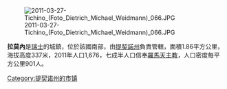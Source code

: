 [[Image:2011-03-27-Tichino_(Foto_Dietrich_Michael_Weidmann)_066.JPG|right]]

'''拉莫內'''是[[瑞士|瑞士]]的城鎮，位於該國南部，由[[提契諾州|提契諾州]]負責管轄，面積1.86平方公里，海拔高度337米，2011年人口1,676，七成半人口信奉[[羅馬天主教|羅馬天主教]]，人口密度每平方公里901人。

{{Authority control}}
{{Switzerland-geo-stub}}
[[Category:提契诺州的市镇|Category:提契诺州的市镇]]